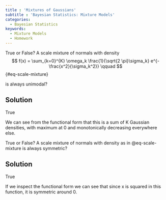 ```yaml
---
title : 'Mixtures of Gaussians'
subtitle : 'Bayesian Statistics: Mixture Models'
categories:
  - Bayesian Statistics
keywords:
  - Mixture Models
  - Homework
---
```




::: {#exr-1}
True or False? A scale mixture of normals with density
$$
f(x) = \sum_{k=0}^{K} \omega_k \frac{1}{\sqrt{2 \pi}\sigma_k} e^{-\frac{x^2}{\sigma_k^2}} \qquad
$$ {#eq-scale-mixture}

is always unimodal?

:::: {.callout-note collapse="true"}
## Solution

True

We can see from the functional form that this is a sum of K Gaussian densities, with maximum at 0 and monotonically decreasing everywhere else.

::::

:::

::: {#exr-2}

True or False? A scale mixture of normals with density as in @eq-scale-mixture is always symmetric?

:::: {.callout-note collapse="true"}
## Solution

True 

If we inspect the functional form we can see that since x is squared in this function, it is symmetric around 0.

::::

:::
